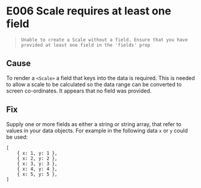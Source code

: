
<Meta title="Errors & Warnings/Errors/E006" />

# E006 Scale requires at least one field

> `Unable to create a Scale without a field. Ensure that you have provided at least one field in the 'fields' prop`

## Cause

To render a `<Scale>` a field that keys into the data is required. This is needed to allow a scale to be calculated so the data range can be converted to screen co-ordinates. It appears that no field was provided.

## Fix

Supply one or more fields as either a string or string array, that refer to values in your data objects. For example in the following data `x` or `y` could be used:

```
[
    { x: 1, y: 1 },
    { x: 2, y: 2 },
    { x: 3, y: 3 },
    { x: 4, y: 4 },
    { x: 5, y: 5 },
]
```
